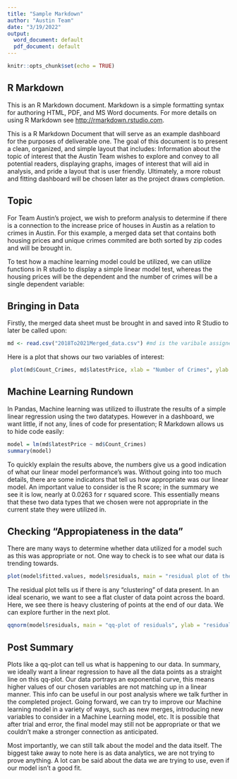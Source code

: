 ```yaml
---
title: "Sample Markdown"
author: "Austin Team"
date: "3/19/2022"
output:
  word_document: default
  pdf_document: default
---
```


```r
knitr::opts_chunk$set(echo = TRUE)
```

## R Markdown

This is an R Markdown document. Markdown is a simple formatting syntax for authoring HTML, PDF, and MS Word documents. For more details on using R Markdown see <http://rmarkdown.rstudio.com>.

This is a R Markdown Document that will serve as an example dashboard for the purposes of deliverable one. The goal of this document is to present a clean, organized, and simple layout that includes: Information about the topic of interest that the Austin Team wishes to explore and convey to all potential readers, displaying graphs, images of interest that will aid in analysis, and pride a layout that is user friendly. Ultimately, a more robust and fitting dashboard will be chosen later as the project draws completion. 

## Topic

For Team Austin's project, we wish to preform analysis to determine if there is a connection to the increase price of houses in Austin as a relation to crimes in Austin. For this example, a merged data set that contains both housing prices and unique crimes commited are both sorted by zip codes and will be brought in. 

To test how a machine learning model could be utilized, we can utilize functions in R studio to display a simple linear model test, whereas the housing prices will be the dependent and the number of crimes will be a single dependent variable:

## Bringing in Data

Firstly, the merged data sheet must be brought in and saved into R Studio to later be called upon:

```r

md <- read.csv("2018To2021Merged_data.csv") #md is the varibale assigned for the merged data sheet 
```

Here is a plot that shows our two variables of interest:

```r
 plot(md$Count_Crimes, md$latestPrice, xlab = "Number of Crimes", ylab = "Housig Prices",  main = "Ex.plot of number of crimes vs the latest prices")
```

## Machine Learning Rundown
In Pandas, Machine learning was utilized to illustrate the results of a  simple linear regression using the two datatypes. However in a dashboard, we want little, if not any, lines of code for presentation; R Markdown allows us to hide code easily:
```r
model = lm(md$latestPrice ~ md$Count_Crimes)
summary(model)
```
To quickly explain the results above, the numbers give us a good  indication of what our linear model performance's was. Without going into too much details, there are some indicators that tell us how appropriate was our linear model. An important value to consider is the R score; in the summary we see it is low, nearly at 0.0263 for r squared score. This essentially means that these two data types that we chosen were not appropriate in the current state they were utilized in.

## Checking "Appropiateness in the data"
There are many ways to determine whether data utilized for a model such as this was appropriate or not. One way to check is to see what our data is trending towards. 
```r
plot(model$fitted.values, model$residuals, main = "residual plot of the multiple regression", xlab = "fitted values", ylab ="residuals")
```
The residual plot tells us if there is any "clustering" of data present. In an ideal scenario, we want to see a flat cluster of data point across the board. Here, we see there is heavy clustering of points at the end of our data. We can explore further in the next plot.
```r
qqnorm(model$residuals, main = "qq-plot of residuals", ylab = "residuals", xlab = "theorhetical values (based of the multiple regression of model data)")
```

## Post Summary
Plots like a qq-plot can tell us what is happening to our data. In summary, we ideally want a linear regression to have all the data points as a straight line on this qq-plot. Our data portrays an exponential curve, this means higher values of our chosen variables are not matching up in a linear manner. This info can be useful in our post analysis where we talk further in the completed project. Going forward, we can try to improve our Machine learning model in a variety of ways, such as new merges, introducing new variables to consider in a Machine Learning model, etc. It is possible that after trial and error, the final model may still not be appropriate or that we couldn't make a stronger connection as anticipated.

Most importantly, we can still talk about the model and the data itself. The biggest take away to note here is as data analytics, we are not trying to prove anything. A lot can be said about the data we are trying to use, even if our model isn't a good fit. 
